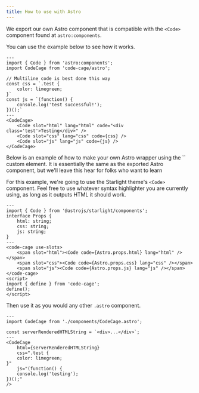 ```yaml
---
title: How to use with Astro
---
```



We export our own Astro component that is compatible with the `<Code>` component found at `astro:components`.

You can use the example below to see how it works.

```astro
---
import { Code } from 'astro:components';
import CodeCage from 'code-cage/astro';

// Multiline code is best done this way
const css = `.test {
    color: limegreen;
}`
const js = `(function() {
    console.log('test successful!');
})();`
---
<CodeCage>
    <Code slot="html" lang="html" code="<div class='test'>Testing</div>" />
    <Code slot="css" lang="css" code={css} />
    <Code slot="js" lang="js" code={js} />
</CodeCage>
```

<Aside>Below is an example of how to make your own Astro wrapper using the `<code-cage>` custom element. It is essentially the same as the exported Astro component, but we'll leave this hear for folks who want to learn</Aside>

For this example, we're going to use the Starlight theme's `<Code>` component. Feel free to use whatever syntax highlighter you are currently using, as long as it outputs HTML it should work.

```astro
---
import { Code } from '@astrojs/starlight/components';
interface Props {
    html: string;
    css: string;
    js: string;
}
---
<code-cage use-slots>
    <span slot="html"><Code code={Astro.props.html} lang="html" /></span>
    <span slot="css"><Code code={Astro.props.css} lang="css" /></span>
    <span slot="js"><Code code={Astro.props.js} lang="js" /></span>
</code-cage>
<script>
import { define } from 'code-cage';
define();
</script>
```

Then use it as you would any other `.astro` component.

```.astro
---
import CodeCage from './components/CodeCage.astro';

const serverRenderedHTMLString = `<div>...</div>`;
---
<CodeCage
    html={serverRenderedHTMLString}
    css=".test {
    color: limegreen;
}"
    js="(function() {
    console.log('testing');
})();"
/>
```
